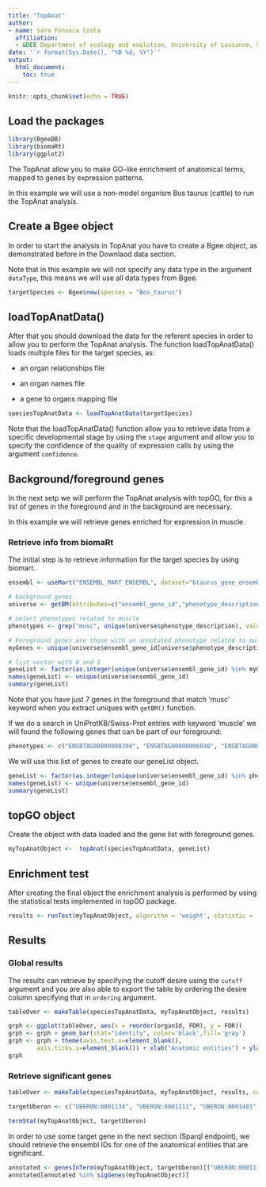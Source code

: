 ```yaml
---
title: "TopAnat"
author: 
- name: Sara Fonseca Costa
  affiliation:
  - &DEE Department of ecology and evolution, University of Lausanne, Switzerland
date: '`r format(Sys.Date(), "%B %d, %Y")`'
output:
  html_document:
    toc: true
---
```


```r
knitr::opts_chunk$set(echo = TRUE)
```

## Load the packages

```r
library(BgeeDB)
library(biomaRt)
library(ggplot2)
```

The TopAnat allow you to make GO-like enrichment of anatomical terms, mapped to genes by expression patterns. 

In this example we will use a non-model organism Bus taurus (cattle) to run the TopAnat analysis.

## Create a Bgee object

In order to start the analysis in TopAnat you have to create a Bgee object, as demonstrated before in the Downlaod data section.

Note that in this example we will not specify any data type in the argument `dataType`, this means we will use all data types from Bgee.

```r
targetSpecies <- Bgee$new(species = "Bos_taurus")
```

## loadTopAnatData()

After that you should download the data for the referent species in order to allow you to perform the TopAnat analysis. The function loadTopAnatData() loads multiple files for the target species, as:

- an organ relationships file

- an organ names file

- a gene to organs mapping file

```r
speciesTopAnatData <- loadTopAnatData(targetSpecies)
```

Note that the loadTopAnatData() function allow you to retrieve data from a specific developmental stage by using the `stage` argument and allow you to specify the confidence of the quality of expression calls by using the argument `confidence`.

## Background/foreground genes

In the next setp we will perform the TopAnat analysis with topGO, for this a list of genes in the foreground and in the background are necessary.

In this example we will retrieve genes enriched for expression in muscle. 

### Retrieve info from biomaRt

The initial step is to retrieve information for the target species by using biomart.

```r
ensembl <- useMart("ENSEMBL_MART_ENSEMBL", dataset="btaurus_gene_ensembl", host="mar2016.archive.ensembl.org")

# background genes
universe <- getBM(attributes=c("ensembl_gene_id","phenotype_description"),mart=ensembl)

# select phenotypes related to muscle
phenotypes <- grep("musc", unique(universe$phenotype_description), value=T)

# Foreground genes are those with an annotated phenotype related to muscle.
myGenes <- unique(universe$ensembl_gene_id[universe$phenotype_description %in% phenotypes])

# list vector with 0 and 1  
geneList <- factor(as.integer(unique(universe$ensembl_gene_id) %in% myGenes))
names(geneList) <- unique(universe$ensembl_gene_id)
summary(geneList)
```

Note that you have just 7 genes in the foreground that match 'musc' keyword when you extract uniques with `getBM()` function.

If we do a search in UniProtKB/Swiss-Prot entries with keyword 'muscle' we will found the following genes that can be part of our foreground:

```r
phenotypes <- c("ENSBTAG00000008394", "ENSBTAG00000006030", "ENSBTAG00000015644", "ENSBTAG00000011424", "ENSBTAG00000010799", "ENSBTAG00000014614", "ENSBTAG00000011869", "ENSBTAG00000045757", "ENSBTAG00000026266", "ENSBTAG00000022158", "ENSBTAG00000006419", "ENSBTAG00000030425", "ENSBTAG00000009707", "ENSBTAG00000009749", "ENSBTAG00000033217", "ENSBTAG00000007196", "ENSBTAG00000021218", "ENSBTAG00000005333", "ENSBTAG00000006424", "ENSBTAG00000005353", "ENSBTAG00000021992", "ENSBTAG00000026972", "ENSBTAG00000005970", "ENSBTAG00000046332", "ENSBTAG00000018285", "ENSBTAG00000005714", "ENSBTAG00000016024", "ENSBTAG00000017992", "ENSBTAG00000014003", "ENSBTAG00000018204", "ENSBTAG00000019159")
```

We will use this list of genes to create our geneList object.

```r
geneList <- factor(as.integer(unique(universe$ensembl_gene_id) %in% phenotypes))
names(geneList) <- unique(universe$ensembl_gene_id)
summary(geneList)
```

## topGO object

Create the object with data loaded and the gene list with foreground genes.

```r
myTopAnatObject <-  topAnat(speciesTopAnatData, geneList)
```

## Enrichment test

After creating the final object the enrichment analysis is performed by using the statistical tests implemented in topGO package.

```r
results <- runTest(myTopAnatObject, algorithm = 'weight', statistic = 'fisher')
```

## Results

### Global results

The results can retrieve by specifying the cutoff desire using the `cutoff` argument and you are also able to export the table by ordering the desire column specifying that in `ordering` argument.

```r
tableOver <- makeTable(speciesTopAnatData, myTopAnatObject, results)

grph <- ggplot(tableOver, aes(x = reorder(organId, FDR), y = FDR))
grph <- grph + geom_bar(stat="identity", color='black',fill='gray')
grph <- grph + theme(axis.text.x=element_blank(),
        axis.ticks.x=element_blank()) + xlab("Anatomic entities") + ylab("FDR") + ggtitle("Results - enrichment test")
grph
```

### Retrieve significant genes

```r
tableOver <- makeTable(speciesTopAnatData, myTopAnatObject, results, cutoff = 0.01, ordering = -8)

targetUberon <- c("UBERON:0001134", "UBERON:0001111", "UBERON:0001401", "UBERON:0002000", "UBERON:0034908")

termStat(myTopAnatObject, targetUberon) 
```

In order to use some target gene in the next section (Sparql endpoint), we should retrieve the ensembl IDs for one of the anatomical entities that are significant.

```r
annotated <- genesInTerm(myTopAnatObject, targetUberon)[["UBERON:0001134"]]
annotated[annotated %in% sigGenes(myTopAnatObject)]
```











